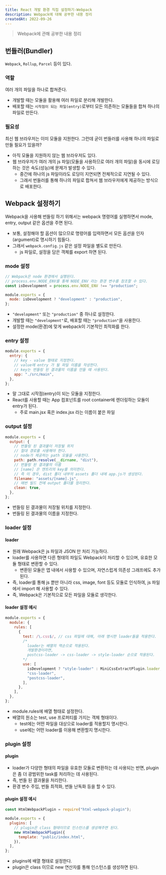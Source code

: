 ```yaml
---
title: React 개발 환경 직접 설정하기-Webpack
description: Webpack에 대해 공부한 내용 정리
createdAt: 2022-09-26
---
```


> Webpack에 관해 공부한 내용 정리

## 번들러(Bundler)

`Webpack`, `Rollup`, `Parcel` 등이 있다.

### 역할

여러 개의 파일을 하나로 합쳐준다.

- 개발할 때는 모듈을 활용해 여러 파일로 분리해 개발한다.
- 배포할 때는 `시작점이 되는 파일(entry)`로부터 모든 의존하는 모듈들을 합쳐 하나의 파일로 만든다.

### 필요성

최신 웹 브라우저는 이미 모듈을 지원한다. 그런데 굳이 번들러를 사용해 하나의 파일로 만들 필요가 있을까?

- 아직 모듈을 지원하지 않는 웹 브라우저도 있다.
- 웹 브라우저가 여러 개의 js 파일(모듈을 사용하므로 여러 개의 파일)을 동시에 로딩하는 것은 속도(성능)에 문제가 발생할 수 있다.
  - 중간에 하나의 js 파일이라도 로딩이 지연되면 전체적으로 지연될 수 있다.
  - 그래서 번들러를 통해 하나의 파일로 합쳐서 웹 브라우저에게 제공하는 방식으로 배포한다.

## Webpack 설정하기

Webpack을 사용해 번들링 하기 위해서는 webpack 명령어를 실행하면서 mode, entry, output 같은 옵션을 주면 된다.

- 보통, 설정해야 할 옵션이 많으므로 명령어를 입력하면서 모든 옵션을 인자(argument)로 명시하기 힘들다.
- 그래서 `webpack.config.js` 같은 설정 파일을 별도로 만든다.
  - js 파일로, 설정을 담은 객체를 export 하면 된다.

### mode 설정

```js
// Webpack은 node 환경에서 실행된다.
// process.env.NODE_ENV를 통해 NODE_ENV 라는 환경 변수를 참조할 수 있다.
const isDevelopment = process.env.NODE_ENV !== "production";

module.exports = {
  mode: isDevelopment ? "development" : "production",
};
```

- `"development"` 또는 `"production"` 중 하나로 설정한다.
- 개발할 때는 `"development"`로, 배포할 때는 `"production"`을 사용한다.
- 설정한 mode(환경)에 맞게 webpack이 기본적인 최적화를 한다.

### entry 설정

```js
module.exports = {
  entry: {
    // key - value 형태로 지정한다.
    // value에 entry 가 될 파일 이름을 작성한다.
    // key는 번들링 된 결과물의 이름을 만들 때 사용된다.
    app: "./src/main",
  },
};
```

- 말 그대로 시작점(entry)이 되는 모듈을 지정한다.
- React를 사용할 때는 App 컴포넌트를 root container에 렌더링하는 모듈이 entry가 된다.
  - 주로 main.jsx 혹은 index.jsx 라는 이름이 붙은 파일

### output 설정

```js
module.exports = {
  output: {
    // 번들링 된 결과물이 저장될 위치
    // 절대 경로를 사용해야 한다.
    // node가 제공하는 path 모듈을 사용한다.
    path: path.resolve(__dirname, "dist"),
    // 번들링 된 결과물의 이름
    // [name] 은 엔트리의 key를 의미한다.
    // 즉 이 경우, dist 폴더 내부의 assets 폴더 내에 app.js가 생성된다.
    filename: "assets/[name].js",
    // 매번 빌드 전에 output 폴더를 정리한다.
    clean: true,
  },
};
```

- 번들링 된 결과물이 저장될 위치를 지정한다.
- 번들링 된 결과물의 이름을 지정한다.

### loader 설정

#### loader

- 원래 Webpack은 js 파일과 JSON 만 처리 가능하다.
- loader를 사용하면 다른 형태의 파일도 Webpack이 처리할 수 있으며, 유효한 모듈 형태로 변환할 수 있다.
  - 변환된 모듈은 앱 내에서 사용할 수 있으며, 자연스럽게 의존성 그래프에도 추가된다.
- 즉, loader를 통해 js 뿐만 아니라 css, image, font 등도 모듈로 인식하여, js 파일에서 import 해 사용할 수 있다.
- 즉, Webpack은 기본적으로 모든 파일을 모듈로 생각한다.

#### loader 설정 예시

```js
module.exports = {
  module: {
    rules: [
      {
        test: /\.css$/, // css 파일에 대해, 아래 명시한 loader들을 적용한다.
        /* 
          loader는 배열의 역순으로 적용된다.
          개발환경이라면,
          postcss-loader -> css-loader -> style-loader 순으로 적용된다.
        */
        use: [
          isDevelopment ? "style-loader" : MiniCssExtractPlugin.loader,
          "css-loader",
          "postcss-loader",
        ],
      },
    ],
  },
};
```

- module.rules에 배열 형태로 설정한다.
- 배열의 원소는 test, use 프로퍼티를 가지는 객체 형태이다.
  - test에는 어떤 파일을 대상으로 loader를 적용할지 명시한다.
  - use에는 어떤 loader를 이용해 변환할지 명시한다.

### plugin 설정

#### plugin

- loader가 다양한 형태의 파일을 유효한 모듈로 변환하는 데 사용되는 반면, plugin은 좀 더 광범위한 task를 처리하는 데 사용된다.
- 즉, 번들 된 결과물을 처리한다.
- 환경 변수 주입, 번들 최적화, 번들 난독화 등을 할 수 있다.

#### plugin 설정 예시

```js
const HtmlWebpackPlugin = require("html-webpack-plugin");

module.exports = {
  plugins: [
    // plugin은 class 형태이므로 인스턴스를 생성해주면 된다.
    new HtmlWebpackPlugin({
      template: "public/index.html",
    }),
  ],
};
```

- plugins에 배열 형태로 설정한다.
- plugin은 class 이므로 new 연산자를 통해 인스턴스를 생성하면 된다.
